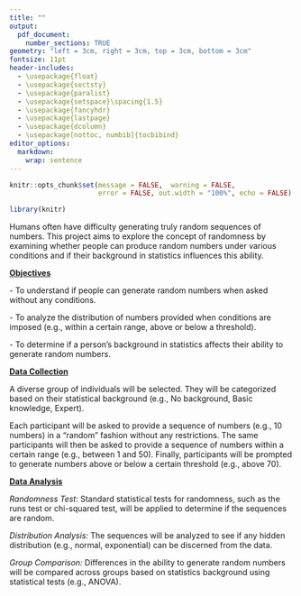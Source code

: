 ```yaml
---
title: ""
output:
  pdf_document:
    number_sections: TRUE
geometry: "left = 3cm, right = 3cm, top = 3cm, bottom = 3cm"
fontsize: 11pt
header-includes:
  - \usepackage{float}
  - \usepackage{sectsty}
  - \usepackage{paralist}
  - \usepackage{setspace}\spacing{1.5}
  - \usepackage{fancyhdr}
  - \usepackage{lastpage}
  - \usepackage{dcolumn}
  - \usepackage[nottoc, numbib]{tocbibind}
editor_options: 
  markdown: 
    wrap: sentence
---
```


```r

knitr::opts_chunk$set(message = FALSE,  warning = FALSE, 
                      error = FALSE, out.width = "100%", echo = FALSE)

library(knitr)
```

```{=tex}
\allsectionsfont{\centering}
\subsectionfont{\raggedright}
\subsubsectionfont{\raggedright}
```
\pagenumbering{gobble}

````{=tex}
\begin{centering}

\vspace{5cm}


```r
knitr::include_graphics("Image/CSE.png")
```

\vspace{2cm}

\Large
{American University of Armenia}

\Large
{\bf Akian College of Science and Engineering}

\vspace{2cm}

\Large

\doublespacing
{\bf Human Perception of \\
Randomness in Number Generation}

\vspace{2cm}

\normalsize
\Large

\emph{Class Project Proposal\\
IESM315: Design and Analysis of Experiments}

\vspace{2 cm}

\singlespacing
Prepared by:

\vspace{0.5 cm}

{\bf Ani Gumruyan \& Irena Torosyan}

\vspace{1.5 cm}

\normalsize
October 27, 2023

\end{centering}
````

\newpage

```{=tex}
\pagenumbering{arabic}
\newpage
```
```{=tex}
\centering
\raggedright
```
\newpage

Humans often have difficulty generating truly random sequences of numbers.
This project aims to explore the concept of randomness by examining whether people can produce random numbers under various conditions and if their background in statistics influences this ability.

\vspace{0.7cm}

[**Objectives**]{.underline}

\- To understand if people can generate random numbers when asked without any conditions.

\- To analyze the distribution of numbers provided when conditions are imposed (e.g., within a certain range, above or below a threshold).

\- To determine if a person's background in statistics affects their ability to generate random numbers.

\vspace{0.7cm}

[**Data Collection**]{.underline}

A diverse group of individuals will be selected.
They will be categorized based on their statistical background (e.g., No background, Basic knowledge, Expert).

Each participant will be asked to provide a sequence of numbers (e.g., 10 numbers) in a "random" fashion without any restrictions.
The same participants will then be asked to provide a sequence of numbers within a certain range (e.g., between 1 and 50).
Finally, participants will be prompted to generate numbers above or below a certain threshold (e.g., above 70).

\vspace{0.7cm}

[**Data Analysis**]{.underline}

*Randomness Test*: Standard statistical tests for randomness, such as the runs test or chi-squared test, will be applied to determine if the sequences are random.

*Distribution Analysis:* The sequences will be analyzed to see if any hidden distribution (e.g., normal, exponential) can be discerned from the data.

*Group Comparison:* Differences in the ability to generate random numbers will be compared across groups based on statistics background using statistical tests (e.g., ANOVA).
